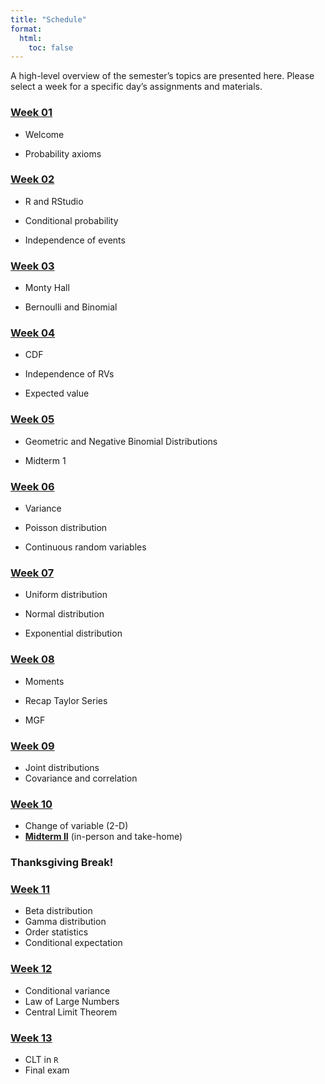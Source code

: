 ```yaml
---
title: "Schedule"
format: 
  html: 
    toc: false
---
```


A high-level overview of the semester's topics are presented here. Please select a week for a specific day's assignments and materials.

### [Week 01](weeks/week-01.qmd)

-   Welcome

-   Probability axioms

### [Week 02](weeks/week-02.qmd)

-   R and RStudio

-   Conditional probability

-   Independence of events

### [Week 03](weeks/week-03.qmd)

-   Monty Hall

-   Bernoulli and Binomial

### [Week 04](weeks/week-04.qmd)

-   CDF

-   Independence of RVs

-   Expected value

### [Week 05](weeks/week-05.qmd)

-   Geometric and Negative Binomial Distributions

-   Midterm 1

### [Week 06](weeks/week-06.qmd)

-   Variance

-   Poisson distribution

-   Continuous random variables

### [Week 07](weeks/week-07.qmd)

-   Uniform distribution

-   Normal distribution

-   Exponential distribution

### [Week 08](weeks/week-08.qmd)

-   Moments

-   Recap Taylor Series

-   MGF

### [Week 09](weeks/week-09.qmd)

-   Joint distributions
-   Covariance and correlation

### [Week 10](weeks/week-10.qmd)

-   Change of variable (2-D)
-   [**Midterm II**](/exam.qmd#sec-midterm2) (in-person and take-home)

### Thanksgiving Break!

### [Week 11](weeks/week-11.qmd)

-   Beta distribution
-   Gamma distribution
-   Order statistics
-   Conditional expectation

### [Week 12](weeks/week-12.qmd)

-   Conditional variance
-   Law of Large Numbers
-   Central Limit Theorem

### [Week 13](weeks/week-13.qmd)

-   CLT in `R`
-   Final exam
